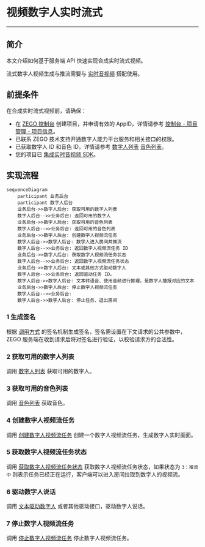 # 视频数字人实时流式

- - -

## 简介

本文介绍如何基于服务端 API 快速实现合成实时流式视频。

<Note title="说明">

流式数字人视频生成与推流需要与 [实时音视频](#195) 搭配使用。
</Note>

## 前提条件

在合成实时流式视频前，请确保：
- 在 [ZEGO 控制台](https://console.zego.im) 创建项目，并申请有效的 AppID，详情请参考 [控制台 - 项目管理 - 项目信息](#12107)。
- 已联系 ZEGO 技术支持开通数字人能力平台服务和相关接口的权限。
- 已获取数字人 ID 和音色 ID，详情请参考 [数字人列表](../server-apis/digital-human-management/get-digital-human-list.mdx) [音色列表](../server-apis/digital-human-management/get-timbre-list.mdx)。
- 您的项目已 [集成实时音视频 SDK](#195)。

## 实现流程

```mermaid
sequenceDiagram
    participant 业务后台
    participant 数字人后台
    业务后台->>数字人后台: 获取可用的数字人列表
    数字人后台-->>业务后台: 返回可用的数字人
    业务后台->>数字人后台: 获取可用的音色列表
    数字人后台-->>业务后台: 返回可用的音色列表
    业务后台->>数字人后台: 创建数字人视频流任务
    数字人后台->>数字人后台: 数字人进入房间并推流
    数字人后台-->>业务后台: 返回数字人视频流任务 ID
    业务后台->>数字人后台: 获取数字人视频流任务状态
    数字人后台-->>业务后台: 返回数字人视频流任务状态
    业务后台->>数字人后台: 文本或其他方式驱动数字人
    数字人后台-->>业务后台: 返回驱动任务 ID。
    数字人后台->>数字人后台: 文本转语音、使用音频进行推理，是数字人播报对应的文本
    业务后台->>数字人后台: 停止数字人视频流任务
    数字人后台-->>业务后台:
    数字人后台->>数字人后台: 停止任务、退出房间
```

### 1 生成签名

根据 [调用方式](#18534#5) 的签名机制生成签名，签名需设置在下文请求的公共参数中，ZEGO 服务端在收到请求后将对签名进行验证，以校验请求方的合法性。

### 2 获取可用的数字人列表

调用 [数字人列表](../server-apis/digital-human-management/get-digital-human-list.mdx) 获取可用的数字人。

### 3 获取可用的音色列表

调用 [音色列表](../server-apis/digital-human-management/get-timbre-list.mdx) 获取音色。

### 4 创建数字人视频流任务

调用 [创建数字人视频流任务](../server-apis/digital-human-streaming/create-digital-human-stream-task.mdx) 创建一个数字人视频流任务，生成数字人实时画面。

### 5 获取数字人视频流任务状态

调用 [获取数字人视频流任务状态](../server-apis/digital-human-streaming/get-digital-human-stream-task-status.mdx) 获取数字人视频流任务状态，如果状态为 `3：推流中` 则表示任务已经正在运行，客户端可以进入房间拉取到数字人的视频流。

### 6 驱动数字人说话

调用 [文本驱动数字人](../server-apis/digital-human-streaming/drive-by-text.mdx) 或者其他驱动接口，驱动数字人说话。

### 7 停止数字人视频流任务

调用 [停止数字人视频流任务](../server-apis/digital-human-streaming/stop-digital-human-stream-task.mdx) 停止数字人视频流任务。
